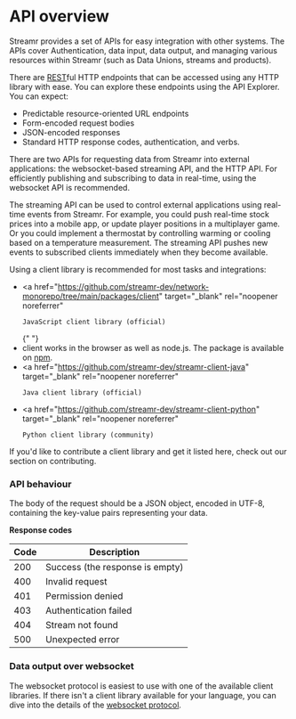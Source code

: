 
# API overview

Streamr provides a set of APIs for easy integration with other systems. The APIs cover <Link to={docsLinks.authentication}>Authentication</Link>, data input, data output, and managing various resources within Streamr (such as Data Unions, streams and products).

There are <a href="https://en.wikipedia.org/wiki/Representational_state_transfer" target="_blank" rel="noopener noreferrer">REST</a>ful HTTP endpoints that can be accessed using any HTTP library with ease. You can explore these endpoints using the <Link to={docsLinks.apiExplorer}>API Explorer</Link>. You can expect:

-   Predictable resource-oriented URL endpoints
-   Form-encoded request bodies
-   JSON-encoded responses
-   Standard HTTP response codes, authentication, and verbs.

There are two APIs for requesting data from Streamr into external applications: the websocket-based streaming API, and the HTTP API. For efficiently publishing and subscribing to data in real-time, using the websocket API is recommended.

The streaming API can be used to control external applications using real-time events from Streamr. For example, you could push real-time stock prices into a mobile app, or update player positions in a multiplayer game. Or you could implement a thermostat by controlling warming or cooling based on a temperature measurement. The streaming API pushes new events to subscribed clients immediately when they become available.

Using a client library is recommended for most tasks and integrations:

-   <a
        href="https://github.com/streamr-dev/network-monorepo/tree/main/packages/client"
        target="_blank"
        rel="noopener noreferrer"
    >
        JavaScript client library (official)
    </a>{" "}
-   client works in the browser as well as node.js. The package is available on <a href="https://www.npmjs.com/package/streamr-client" target="_blank" rel="noopener noreferrer">npm</a>.
-   <a
        href="https://github.com/streamr-dev/streamr-client-java"
        target="_blank"
        rel="noopener noreferrer"
    >
        Java client library (official)
    </a>
-   <a
        href="https://github.com/streamr-dev/streamr-client-python"
        target="_blank"
        rel="noopener noreferrer"
    >
        Python client library (community)
    </a>

If you'd like to contribute a client library and get it listed here, check out our section on <Link to={docsLinks.technicalNotes}>contributing</Link>.

### API behaviour

The body of the request should be a JSON object, encoded in UTF-8, containing the key-value pairs representing your data.

**Response codes**

| Code | Description                     |
| ---- | ------------------------------- |
| 200  | Success (the response is empty) |
| 400  | Invalid request                 |
| 401  | Permission denied               |
| 403  | Authentication failed           |
| 404  | Stream not found                |
| 500  | Unexpected error                |

### Data output over websocket

The websocket protocol is easiest to use with one of the available client libraries. If there isn't a client library available for your language, you can dive into the details of the <a href="https://github.com/streamr-dev/streamr-specs/blob/master/PROTOCOL.md" target="_blank" rel="noopener noreferrer">websocket protocol</a>.
